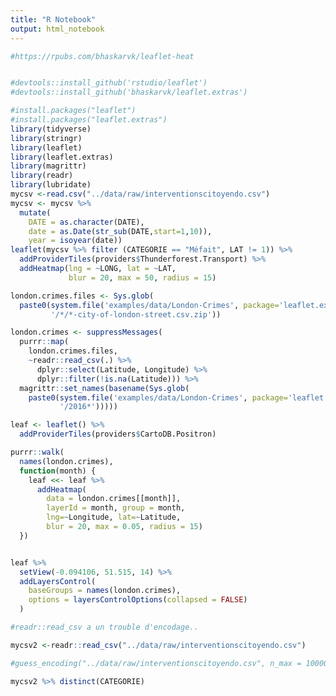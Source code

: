 ```yaml
---
title: "R Notebook"
output: html_notebook
---
```


```r
#https://rpubs.com/bhaskarvk/leaflet-heat


#devtools::install_github('rstudio/leaflet')
#devtools::install_github('bhaskarvk/leaflet.extras')

#install.packages("leaflet")
#install.packages("leaflet.extras")
library(tidyverse)
library(stringr)
library(leaflet)
library(leaflet.extras)
library(magrittr)
library(readr)
library(lubridate)
mycsv <-read.csv("../data/raw/interventionscitoyendo.csv")
mycsv <- mycsv %>% 
  mutate(
    DATE = as.character(DATE),
    date = as.Date(str_sub(DATE,start=1,10)),
    year = isoyear(date))
leaflet(mycsv %>% filter (CATEGORIE == "Méfait", LAT != 1)) %>% 
  addProviderTiles(providers$Thunderforest.Transport) %>%
  addHeatmap(lng = ~LONG, lat = ~LAT,
             blur = 20, max = 50, radius = 15)


```

```r

london.crimes.files <- Sys.glob(
  paste0(system.file('examples/data/London-Crimes', package='leaflet.extras'),
         '/*/*-city-of-london-street.csv.zip'))

london.crimes <- suppressMessages(
  purrr::map(
    london.crimes.files,
    ~readr::read_csv(.) %>%
      dplyr::select(Latitude, Longitude) %>%
      dplyr::filter(!is.na(Latitude))) %>%
  magrittr::set_names(basename(Sys.glob(
    paste0(system.file('examples/data/London-Crimes', package='leaflet.extras'),
           '/2016*')))))

leaf <- leaflet() %>%
  addProviderTiles(providers$CartoDB.Positron)

purrr::walk(
  names(london.crimes),
  function(month) {
    leaf <<- leaf %>%
      addHeatmap(
        data = london.crimes[[month]],
        layerId = month, group = month,
        lng=~Longitude, lat=~Latitude,
        blur = 20, max = 0.05, radius = 15)
  })


leaf %>%
  setView(-0.094106, 51.515, 14) %>%
  addLayersControl(
    baseGroups = names(london.crimes),
    options = layersControlOptions(collapsed = FALSE)
  )
```

```r

#readr::read_csv a un trouble d'encodage..

mycsv2 <-readr::read_csv("../data/raw/interventionscitoyendo.csv")

#guess_encoding("../data/raw/interventionscitoyendo.csv", n_max = 100000, threshold = 0.2)

mycsv2 %>% distinct(CATEGORIE)

```

